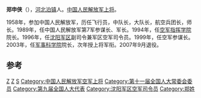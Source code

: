 {{模板:军人
| name = 郑申侠
| image name = 
| width = 
| job = [[中国人民解放军军事科学院|中国人民解放军军事科学院]]第十一任[[中国人民解放军军事科学院|院长]]
| job2 = 
| period = 2003年6月 - 2007年9月
| birthname = 
| other_names = 
| foreign_names =
| english_names =
| Sex = 男
| date of birth = 1942年7月
| place of birth = {{ROC-1928}}[[河北|河北]][[泊镇|泊镇]]
| date of death = 
| place of death = 
| nationality = {{PRC}}
| residence = 
| languages = 
| force = 
*中国人民解放军
| weight = 
| party = {{CPC}}
| rank = [[空军上将|空军上将]]
| spouse = 
| relatives = 
| educate = 
| past = 
| work =
| award = 
| rankrecord= 
*1988年被授予[[大校|空军大校]]军衔
*1990年晋升[[少将|空军少将]]军衔
*1997年晋升[[中将|空军中将]]军衔
*2004年晋升[[上将|空军上将]]军衔
}}
'''郑申侠'''（{{bd|1942年|||catIdx=}}），[[河北|河北]][[泊镇|泊镇]]人。[[中国人民解放军上将|中国人民解放军上将]]。

1958年，参加中国人民解放军，历任飞行员，中队长，大队长，航空兵团长，师长。1989年，任中国人民解放军第7军参谋长、军长。1994年，任[[空军指挥学院|空军指挥学院]]院长。1996年，任[[沈阳军区|沈阳军区]]副司令兼军区空军司令员。1999年，任空军参谋长。2003年，任[[军事科学院|军事科学院]]院长，次年授上将军衔。2007年9月退役。

== 参考 ==
{{reflist}}
{{start box}}
{{s-mil}}
{{succession box|[[卢登华|卢登华]]|[[许其亮|许其亮]]|[[中国人民解放军|中国人民解放军]][[沈阳军区空军|沈阳军区空军]]司令员|1996年7月-1999年1月}}
{{s-before|[[张定发|张定发]]}}
{{s-title|[[中国人民解放军军事科学院|中国人民解放军军事科学院]][[中国人民解放军军事科学院|院长]]|2003年6月 - 2007年9月}}  
{{s-after|[[刘成军|刘成军]]}}
{{end box}}
{{中国军事人物小作品}}
{{中国人民解放军军事科学院院长}}
{{中国人民解放军空军上将}}
{{中国人民解放军上将/2004}}

[[Category:中国人民解放军人物|Z]]
[[Category:中国人民解放军上将|Z]]
[[Category:郑姓|S]]
[[Category:中国人民解放军空军上将|Category:中国人民解放军空军上将]]
[[Category:第十一届全国人大常委会委员|Category:第十一届全国人大常委会委员]]
[[Category:第九届全国人大代表|Category:第九届全国人大代表]]
[[Category:沈阳军区空军司令员|Category:沈阳军区空军司令员]]
[[Category:郑姓|Category:郑姓]]